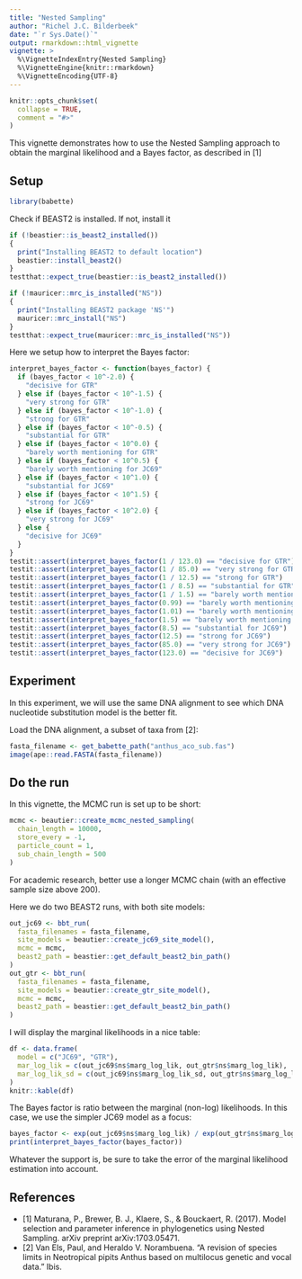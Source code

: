 ```yaml
---
title: "Nested Sampling"
author: "Richel J.C. Bilderbeek"
date: "`r Sys.Date()`"
output: rmarkdown::html_vignette
vignette: >
  %\VignetteIndexEntry{Nested Sampling}
  %\VignetteEngine{knitr::rmarkdown}
  %\VignetteEncoding{UTF-8}
---
```


```r
knitr::opts_chunk$set(
  collapse = TRUE,
  comment = "#>"
)
```

This vignette demonstrates how to use the Nested Sampling approach
to obtain the marginal likelihood and a Bayes factor, 
as described in [1]

## Setup

```r
library(babette)
```

Check if BEAST2 is installed. If not, install it

```r

if (!beastier::is_beast2_installed())
{
  print("Installing BEAST2 to default location")
  beastier::install_beast2()
}
testthat::expect_true(beastier::is_beast2_installed())
```

```r
if (!mauricer::mrc_is_installed("NS"))
{
  print("Installing BEAST2 package 'NS'")
  mauricer::mrc_install("NS")
}
testthat::expect_true(mauricer::mrc_is_installed("NS"))
```

Here we setup how to interpret the Bayes factor:
```r
interpret_bayes_factor <- function(bayes_factor) {
  if (bayes_factor < 10^-2.0) {
    "decisive for GTR"
  } else if (bayes_factor < 10^-1.5) {
    "very strong for GTR"
  } else if (bayes_factor < 10^-1.0) {
    "strong for GTR"
  } else if (bayes_factor < 10^-0.5) {
    "substantial for GTR"
  } else if (bayes_factor < 10^0.0) {
    "barely worth mentioning for GTR"
  } else if (bayes_factor < 10^0.5) {
    "barely worth mentioning for JC69"
  } else if (bayes_factor < 10^1.0) {
    "substantial for JC69"
  } else if (bayes_factor < 10^1.5) {
    "strong for JC69"
  } else if (bayes_factor < 10^2.0) {
    "very strong for JC69"
  } else {
    "decisive for JC69"
  }
}
testit::assert(interpret_bayes_factor(1 / 123.0) == "decisive for GTR")
testit::assert(interpret_bayes_factor(1 / 85.0) == "very strong for GTR")
testit::assert(interpret_bayes_factor(1 / 12.5) == "strong for GTR")
testit::assert(interpret_bayes_factor(1 / 8.5) == "substantial for GTR")
testit::assert(interpret_bayes_factor(1 / 1.5) == "barely worth mentioning for GTR")
testit::assert(interpret_bayes_factor(0.99) == "barely worth mentioning for GTR")
testit::assert(interpret_bayes_factor(1.01) == "barely worth mentioning for JC69")
testit::assert(interpret_bayes_factor(1.5) == "barely worth mentioning for JC69")
testit::assert(interpret_bayes_factor(8.5) == "substantial for JC69")
testit::assert(interpret_bayes_factor(12.5) == "strong for JC69")
testit::assert(interpret_bayes_factor(85.0) == "very strong for JC69")
testit::assert(interpret_bayes_factor(123.0) == "decisive for JC69")
```

## Experiment

In this experiment, we will use the same DNA alignment to see which
DNA nucleotide substitution model is the better fit.

Load the DNA alignment, a subset of taxa from [2]:


```r
fasta_filename <- get_babette_path("anthus_aco_sub.fas")
image(ape::read.FASTA(fasta_filename))
```

## Do the run

In this vignette, the MCMC run is set up to be short:

```r
mcmc <- beautier::create_mcmc_nested_sampling(
  chain_length = 10000, 
  store_every = -1,
  particle_count = 1,
  sub_chain_length = 500
)
```

For academic research, better use a longer MCMC chain (with an effective
sample size above 200).

Here we do two BEAST2 runs, with both site models:

```r
out_jc69 <- bbt_run(
  fasta_filenames = fasta_filename,
  site_models = beautier::create_jc69_site_model(),
  mcmc = mcmc,
  beast2_path = beastier::get_default_beast2_bin_path()
)
out_gtr <- bbt_run(
  fasta_filenames = fasta_filename,
  site_models = beautier::create_gtr_site_model(),
  mcmc = mcmc,
  beast2_path = beastier::get_default_beast2_bin_path()
)
```

I will display the marginal likelihoods in a nice table:

```r
df <- data.frame(
  model = c("JC69", "GTR"),
  mar_log_lik = c(out_jc69$ns$marg_log_lik, out_gtr$ns$marg_log_lik),
  mar_log_lik_sd = c(out_jc69$ns$marg_log_lik_sd, out_gtr$ns$marg_log_lik_sd)
)
knitr::kable(df)
```

The Bayes factor is ratio between the marginal (non-log) likelihoods.
In this case, we use the simpler JC69 model as a focus: 

```r
bayes_factor <- exp(out_jc69$ns$marg_log_lik) / exp(out_gtr$ns$marg_log_lik)
print(interpret_bayes_factor(bayes_factor))
```

Whatever the support is, be sure to take the error of the marginal 
likelihood estimation into account. 



## References

 * [1] Maturana, P., Brewer, B. J., Klaere, S., & Bouckaert, R. (2017).
   Model selection and parameter inference in phylogenetics
   using Nested Sampling. arXiv preprint arXiv:1703.05471.
 * [2] Van Els, Paul, and Heraldo V. Norambuena. "A revision of species 
   limits in Neotropical pipits Anthus based on multilocus genetic and 
   vocal data." Ibis.
